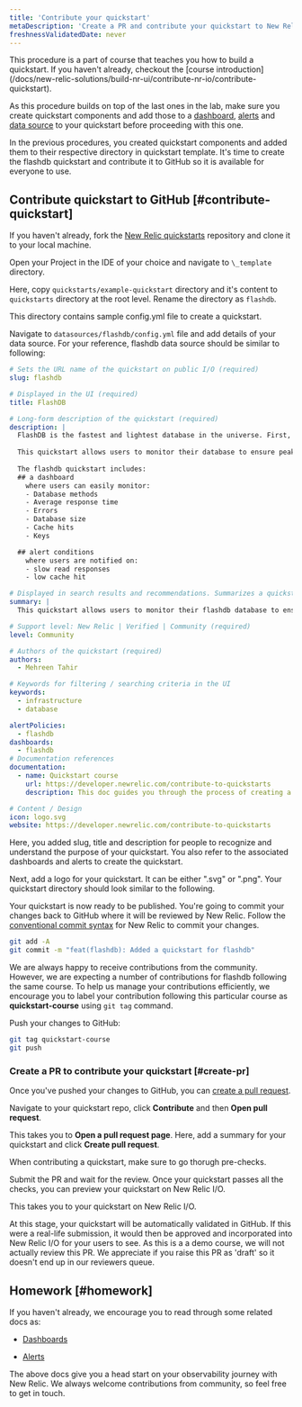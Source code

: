 ```yaml
---
title: 'Contribute your quickstart'
metaDescription: 'Create a PR and contribute your quickstart to New Relic I/O'
freshnessValidatedDate: never
---
```



<Callout variant="tip">
This procedure is a part of course that teaches you how to build a quickstart. If you haven't already, checkout the [course introduction](/docs/new-relic-solutions/build-nr-ui/contribute-nr-io/contribute-quickstart).

As this procedure builds on top of the last ones in the lab, make sure you create quickstart components and add those to a [dashboard](/docs/new-relic-solutions/build-nr-ui/contribute-nr-io/build-quickstart/add-dashboard), [alerts](/docs/new-relic-solutions/build-nr-ui/contribute-nr-io/build-quickstart/add-alerts) and [data source](/docs/new-relic-solutions/build-nr-ui/contribute-nr-io/build-quickstart/add-data-source) to your quickstart before proceeding with this one.

</Callout>


In the previous procedures, you created quickstart components and added them to their respective directory in quickstart template. It's time to create the flashdb quickstart and contribute it to GitHub so it is available for everyone to use.

## Contribute quickstart to GitHub [#contribute-quickstart]

<Steps>

<Step>

If you haven't already, fork the [New Relic quickstarts](https://github.com/newrelic/newrelic-quickstarts) repository and clone it to your local machine.

</Step>

<Step>

Open your Project in the IDE of your choice and navigate to `\_template` directory. 

</Step>

<Step>

Here, copy `quickstarts/example-quickstart` directory and it's content to `quickstarts` directory at the root level. Rename the directory as `flashdb`.

This directory contains sample config.yml file to create a quickstart. 

</Step>

<Step>

Navigate to `datasources/flashdb/config.yml` file and add details of your data source. For your reference, flashdb data source should be similar to following:


```yml
# Sets the URL name of the quickstart on public I/O (required)
slug: flashdb

# Displayed in the UI (required)
title: FlashDB

# Long-form description of the quickstart (required)
description: |
  FlashDB is the fastest and lightest database in the universe. First, it can handle a large number of concurrent users without slowing down. Second, it has a very low latency, so queries are processed quickly. And finally, it scales easily as your data grows.
  
  This quickstart allows users to monitor their database to ensure peak performance. It also notifies you if there's any problem with the database. 
  
  The flashdb quickstart includes: 
  ## a dashboard 
    where users can easily monitor:
    - Database methods
    - Average response time
    - Errors
    - Database size
    - Cache hits
    - Keys

  ## alert conditions
    where users are notified on:
    - slow read responses
    - low cache hit 

# Displayed in search results and recommendations. Summarizes a quickstarts functionality.
summary: |
  This quickstart allows users to monitor their flashdb database to ensure peak performance. It also notifies you if there's any problem with the database. 

# Support level: New Relic | Verified | Community (required)
level: Community

# Authors of the quickstart (required)
authors:
  - Mehreen Tahir

# Keywords for filtering / searching criteria in the UI
keywords:
  - infrastructure
  - database

alertPolicies:
  - flashdb
dashboards:
  - flashdb
# Documentation references
documentation:
  - name: Quickstart course
    url: https://developer.newrelic.com/contribute-to-quickstarts
    description: This doc guides you through the process of creating a quickstart

# Content / Design
icon: logo.svg
website: https://developer.newrelic.com/contribute-to-quickstarts

```

Here, you added slug, title and description for people to recognize and understand the purpose of your quickstart. You also refer to the associated dashboards and alerts to create the quickstart. 

</Step>

<Step>

Next, add a logo for your quickstart. It can be either ".svg" or ".png". Your quickstart directory should look similar to the following.

</Step>

<Step>

Your quickstart is now ready to be published. You're going to commit your changes back to GitHub where it will be reviewed by New Relic.
Follow the [conventional commit syntax](https://github.com/newrelic/developer-website/blob/main/CONTRIBUTING.md#using-conventional-commits) for New Relic to commit your changes.


```bash
git add -A
git commit -m "feat(flashdb): Added a quickstart for flashdb"
```

<Callout variant="important">

We are always happy to receive contributions from the community. However, we are expecting a number of contributions for flashdb following the same course.
To help us manage your contributions efficiently, we encourage you to label your contribution following this particular course as **quickstart-course** using `git tag` command.

</Callout>

</Step>

<Step>

Push your changes to GitHub:


```bash
git tag quickstart-course
git push
```

</Step>

</Steps>

### Create a PR to contribute your quickstart [#create-pr]

Once you've pushed your changes to GitHub, you can [create a pull request](https://help.github.com/en/github/collaborating-with-issues-and-pull-requests/creating-a-pull-request).

<Steps>

<Step>

Navigate to your quickstart repo, click **Contribute** and then **Open pull request**.

</Step>

<Step>

This takes you to **Open a pull request page**. Here, add a summary for your quickstart and click **Create pull request**.



<Callout variant='important'>

When contributing a quickstart, make sure to go thorugh pre-checks.

</Callout>

Submit the PR and wait for the review. Once your quickstart passes all the checks, you can preview your quickstart on New Relic I/O.

This takes you to your quickstart on New Relic I/O.

<Callout variant="important">

At this stage, your quickstart will be automatically validated in GitHub. If this were a real-life submission, it would then be approved and incorporated into New Relic I/O for your users to see. As this is a a demo course, we will not actually review this PR. We appreciate if you raise this PR as 'draft' so it doesn't end up in our reviewers queue.

</Callout>

</Step>

</Steps>

## Homework [#homework]

If you haven't already, we encourage you to read through some related docs as:

- [Dashboards](/docs/query-your-data/explore-query-data/dashboards/introduction-dashboards)

- [Alerts](/docs/alerts-applied-intelligence/overview/)

The above docs give you a head start on your observability journey with New Relic. We always welcome contributions from community, so feel free to get in touch.
